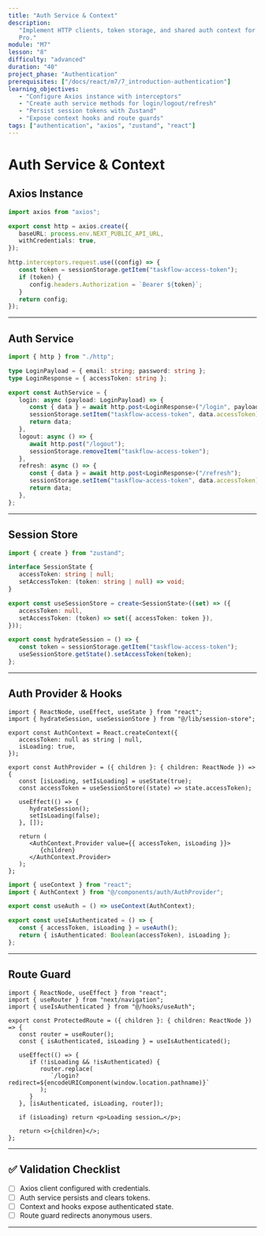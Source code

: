 ```yaml
---
title: "Auth Service & Context"
description:
   "Implement HTTP clients, token storage, and shared auth context for TaskFlow
   Pro."
module: "M7"
lesson: "8"
difficulty: "advanced"
duration: "40"
project_phase: "Authentication"
prerequisites: ["/docs/react/m7/7_introduction-authentication"]
learning_objectives:
   - "Configure Axios instance with interceptors"
   - "Create auth service methods for login/logout/refresh"
   - "Persist session tokens with Zustand"
   - "Expose context hooks and route guards"
tags: ["authentication", "axios", "zustand", "react"]
---
```


# Auth Service & Context

## Axios Instance

```ts filename="src/lib/http.ts"
import axios from "axios";

export const http = axios.create({
   baseURL: process.env.NEXT_PUBLIC_API_URL,
   withCredentials: true,
});

http.interceptors.request.use((config) => {
   const token = sessionStorage.getItem("taskflow-access-token");
   if (token) {
      config.headers.Authorization = `Bearer ${token}`;
   }
   return config;
});
```

---

## Auth Service

```ts filename="src/lib/auth-service.ts"
import { http } from "./http";

type LoginPayload = { email: string; password: string };
type LoginResponse = { accessToken: string };

export const AuthService = {
   login: async (payload: LoginPayload) => {
      const { data } = await http.post<LoginResponse>("/login", payload);
      sessionStorage.setItem("taskflow-access-token", data.accessToken);
      return data;
   },
   logout: async () => {
      await http.post("/logout");
      sessionStorage.removeItem("taskflow-access-token");
   },
   refresh: async () => {
      const { data } = await http.post<LoginResponse>("/refresh");
      sessionStorage.setItem("taskflow-access-token", data.accessToken);
      return data;
   },
};
```

---

## Session Store

```ts filename="src/lib/session-store.ts"
import { create } from "zustand";

interface SessionState {
   accessToken: string | null;
   setAccessToken: (token: string | null) => void;
}

export const useSessionStore = create<SessionState>((set) => ({
   accessToken: null,
   setAccessToken: (token) => set({ accessToken: token }),
}));

export const hydrateSession = () => {
   const token = sessionStorage.getItem("taskflow-access-token");
   useSessionStore.getState().setAccessToken(token);
};
```

---

## Auth Provider & Hooks

```tsx filename="src/components/auth/AuthProvider.tsx"
import { ReactNode, useEffect, useState } from "react";
import { hydrateSession, useSessionStore } from "@/lib/session-store";

export const AuthContext = React.createContext({
   accessToken: null as string | null,
   isLoading: true,
});

export const AuthProvider = ({ children }: { children: ReactNode }) => {
   const [isLoading, setIsLoading] = useState(true);
   const accessToken = useSessionStore((state) => state.accessToken);

   useEffect(() => {
      hydrateSession();
      setIsLoading(false);
   }, []);

   return (
      <AuthContext.Provider value={{ accessToken, isLoading }}>
         {children}
      </AuthContext.Provider>
   );
};
```

```ts filename="src/hooks/useAuth.ts"
import { useContext } from "react";
import { AuthContext } from "@/components/auth/AuthProvider";

export const useAuth = () => useContext(AuthContext);

export const useIsAuthenticated = () => {
   const { accessToken, isLoading } = useAuth();
   return { isAuthenticated: Boolean(accessToken), isLoading };
};
```

---

## Route Guard

```tsx filename="src/components/auth/ProtectedRoute.tsx"
import { ReactNode, useEffect } from "react";
import { useRouter } from "next/navigation";
import { useIsAuthenticated } from "@/hooks/useAuth";

export const ProtectedRoute = ({ children }: { children: ReactNode }) => {
   const router = useRouter();
   const { isAuthenticated, isLoading } = useIsAuthenticated();

   useEffect(() => {
      if (!isLoading && !isAuthenticated) {
         router.replace(
            `/login?redirect=${encodeURIComponent(window.location.pathname)}`
         );
      }
   }, [isAuthenticated, isLoading, router]);

   if (isLoading) return <p>Loading session…</p>;

   return <>{children}</>;
};
```

---

## ✅ Validation Checklist

-  [ ] Axios client configured with credentials.
-  [ ] Auth service persists and clears tokens.
-  [ ] Context and hooks expose authenticated state.
-  [ ] Route guard redirects anonymous users.

---

